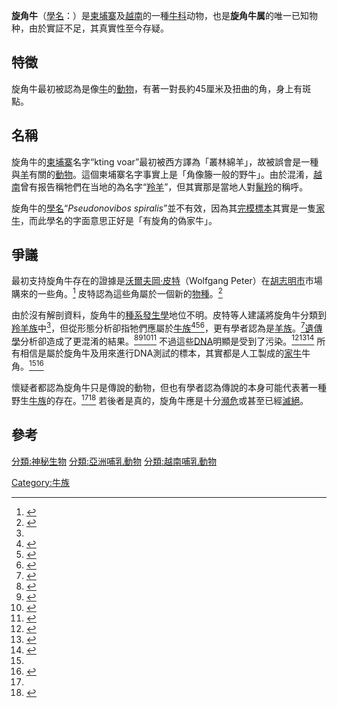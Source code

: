 {{Speciesbox
|fossil_range=
| image =
| image_width = 
| image_caption = 旋角牛的角
|status = DD
|status_system =
| display parents=3
| taxon = Pseudonovibos spiralis
| authority =[[沃爾夫岡·皮特|Peter]] and [[Alfred_Feiler|Feiler]], 1994
}}

'''旋角牛'''（[[學名|學名]]：{{lang|la|''Pseudonovibos spiralis''}}）是[[柬埔寨|柬埔寨]]及[[越南|越南]]的一種[[牛科|牛科]]动物，也是'''旋角牛属'''的唯一已知物种，由於實証不足，其真實性至今存疑。

==特徵==
旋角牛最初被認為是像[[牛|牛]]的[[動物|動物]]，有著一對長約45厘米及扭曲的角，身上有斑點。

==名稱==
旋角牛的[[柬埔寨|柬埔寨]]名字“kting voar”最初被西方譯為「叢林綿羊」，故被誤會是一種與[[羊|羊]]有關的[[動物|動物]]。這個柬埔寨名字事實上是「角像籐一般的野牛」。由於混淆，[[越南|越南]]曾有报告稱牠們在当地的為名字“[[羚羊|羚羊]]”，但其實那是當地人對[[鬣羚|鬣羚]]的稱呼。

旋角牛的[[學名|學名]]“''Pseudonovibos spiralis''”並不有效，因為其[[完模標本|完模標本]]其實是一隻[[家牛|家牛]]，而此學名的字面意思正好是「有旋角的偽家牛」。

==爭議==
最初支持旋角牛存在的證據是[[沃爾夫岡·皮特|沃爾夫岡·皮特]]（Wolfgang Peter）在[[胡志明市|胡志明市]]市場購來的一些角。<ref name=PeterFeiler1994a>{{Cite journal|author=Peter, W.P., Feiler, A.|year=1994a|title=Horns of an unknown bovid species from Vietnam (Mammalia: Ruminantia)|journal=Faun. Abh. Mus. Tierkd. Dresden|volume=19|pages=247–53}}</ref> 皮特認為這些角屬於一個新的[[物種|物種]]。<ref name=PeterFeiler1994b>{{Cite journal|author=Peter, W.P., Feiler, A.|year=1994b|title=A new bovid species from Vietnam and Cambodia (Mammalia: Ruminantia)|journal=Zool. Abh. Mus. Tierkd. Dresden|volume=48|pages=169–76}}</ref>

由於沒有解剖資料，旋角牛的[[種系發生學|種系發生學]]地位不明。皮特等人建議將旋角牛分類到[[羚羊族|羚羊族]]中<ref name=PeterFeiler1994a/>，但從形態分析卻指牠們應屬於[[牛族|牛族]]<ref name=Dioli1995>{{Cite journal|author=Dioli M.|year=1995|title=A clarification about the morphology of the horns of the female kouprey: a new unknown bovid species from Cambodia|journal=Mammalia|volume=59|pages=663–7}}</ref><ref name=Dioli1997>{{Cite journal|author=Dioli, M.|year=1997|title=Notes on the morphology of the horns of a new artiodactyl mammal from Cambodia: ''Pseudonovibos spiralis''|journal=J. Zool. (Lond.)|volume=241|pages=527–31}}</ref><ref name=TimmBrandt2001>{{Cite journal|author=Timm, R.M. & Brandt, J.H.|year=2001|title=''Pseudonovibos spiralis'' (Artiodactyla: Bovidae): new information on this enigmatic South-east Asian ox|journal=J. Zool., Lond.|volume=253|pages=157–66}}</ref>，更有學者認為是[[羊族|羊族]]。<ref name=Nadler1997>{{Cite journal|author=Nadler, T.|year=1997|title=Was ist ''Pseudonovibos spiralis''?|journal=Zool. Garten N.F.|volume=67|pages=290–2}}</ref>[[遺傳學|遺傳學]]分析卻造成了更混淆的結果。<ref name=Hammer1999>{{Cite journal|author=Hammer, S.E., Suchentrunk, F., Tiedemann, R., Hartl, G.B., Feiler, A.|year=1999|title=Mitochondrial DNA sequence relationships of the newly described enigmatic Vietnamese bovid, ''Pseudonovibos spiralis''|url=https://archive.org/details/sim_naturwissenschaften_1999-06_86_6/page/279|journal=Naturwissenschaften|volume=86|pages=279–80}}</ref><ref name=Kuznetsov2001a>{{Cite journal|author=Kuznetsov, G.V., Kulikov, E.E., Petrov, N.B., Ivanova, N.V., Lomov, A.A., Kholodova, M.V., Poltaraus, A.B.|year=2001a|title=The "linh duong" ''Pseudonovibos spiralis'' (Mammalia, Artiodactyla) is a new buffalo|journal=Naturwissenschaften|volume=88|pages=123–5}}</ref><ref name=Kuznetsov2001b>{{Cite journal|author=Kuznetsov, G.V., Kulikov, E.E., Petrov, N.B., Ivanova, N.V., Lomov, A.A., Kholodova, M.V., Poltaraus, A.B.|year=2001b|title=Taxonomic status and phylogenetic relations of the new genus and species ''Pseudonovibos spiralis'' W.P. Peter, A. Feiler, 1994 (Artiodactyla, Bovidae)|journal=Zoologičeskij Žurnal|volume=80|issue=11|pages=1395–403}}</ref><ref name=Kuznetsov2002>{{Cite journal|author=Kuznetsov, G.V., Kulikov, E.E., Petrov, N.B., Ivanova, N.V., Lomov, A.A., Kholodova, M.V., Poltaraus, A.B.|year=2002|title=Mitochondrial 12S rDNA sequence relationships suggest that the enigmatic bovid "linh duong" ''Pseudonovibos spiralis'' is closely related to buffalo|journal=Mol. Phylogenet. Evol.|volume=23|issue=1|pages=91–4}}</ref> 不過這些[[DNA|DNA]]明顯是受到了污染。<ref name=HassaninDouzery2000>{{Cite journal|author=Hassanin, A., Douzery, E.|year=2000|title=Is the newly described bovid, ''Pseudonovibos spiralis'', a chamois (genus ''Rupicapra'')?|url=https://archive.org/details/sim_naturwissenschaften_2000-03_87_3/page/122|journal=Naturwissenschaften|volume=87|pages=122–4}}</ref><ref name=Hassanin2002>{{Cite journal|author=Hassanin, A.|year=2002|title=Ancient specimens and DNA contamination: a case study from the 12S rRNA gene sequence of the "linh duong" bovid (''Pseudonovibos spiralis'')|journal=Naturwissenschaften|volume=89|pages=107–10}}</ref><ref name=OlsonHassanin2003>{{Cite journal|author=Olson, L. E. and Hassanin A.|year=2003|title=Contamination and chimerism are perpetuating the legend of the snake-eating cow with twisted horns (''Pseudonovibos spiralis''): A case study of the pitfalls of ancient DNA|journal=Mol. Phylogenetics. Evol.|volume=27|issue=2|pages=545–8}}</ref> 所有相信是屬於旋角牛及用來進行DNA測試的標本，其實都是人工製成的[[家牛|家牛]]牛角。<ref name=Hassanin2002/><ref name=Hassanin2001>{{Cite journal|author=Hassanin, A., Seveau, A., Thomas, H., Bocherens, H., Billiou, D. and Nguyen, B.X.|year=2001|title=Evidence from DNA that the mysterious 'linh duong' (''Pseudonovibos spiralis'') is not a new bovid|journal=Comptes Rendus de l'Académie des Sciences Série III Sciences de la Vie|volume=324|pages=71–80}}</ref>

懷疑者都認為旋角牛只是傳說的動物，但也有學者認為傳說的本身可能代表著一種野生[[牛族|牛族]]的存在。<ref name=TimmBrandt2001/><ref name=Brandt2001>{{Cite journal|author=Brandt, J. H., Dioli, M., Hassanin, A., Melville, R. A., Olson, L. E., Seveau, A., and Timm, R. M.|year=2001|title=Debate on the authenticity of ''Pseudonovibos spiralis'' as a new species of wild bovid from Vietnam and Cambodia|url=https://archive.org/details/sim_journal-of-zoology_2001-12_255/page/437|journal=Journal of Zoology|volume=255|pages=437–44}}</ref> 若後者是真的，旋角牛應是十分[[瀕危|瀕危]]或甚至已經[[滅絕|滅絕]]。

==參考==
{{reflist|2}}
{{神秘动物学|神秘动物}}
{{Artiodactyla|R.4}}
{{Taxonbar|from=Q1310564}}
[[Category:牛族|Category:牛族]]
[[分類:神秘生物|分類:神秘生物]]
[[分類:亞洲哺乳動物|分類:亞洲哺乳動物]]
[[分類:越南哺乳動物|分類:越南哺乳動物]]